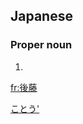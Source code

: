 ==Japanese==
{{ja-kanjitab|後|藤}}

===Proper noun===
{{ja-pos|proper|ごとう}}

# {{surname|lang=ja}}

[[Category:Japanese surnames|ことう']]

[[fr:後藤]]